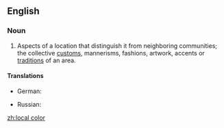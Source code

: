==English==

===Noun===
{{en-noun|-|head=[[local]] [[color]]}}

# Aspects of a location that distinguish it from neighboring communities; the collective [[custom]]s, mannerisms, fashions, artwork, accents or [[tradition]]s of an area.

====Translations====
{{trans-top|aspects of a location that distinguish it from neighboring communities}}
* German: {{t-|de|Lokalkolorit|n}}
{{trans-mid}}
* Russian: {{t-|ru|местный колорит|m|tr=mestnyi kolorit|sc=Cyrl}}
{{trans-bottom}}

[[zh:local color]]